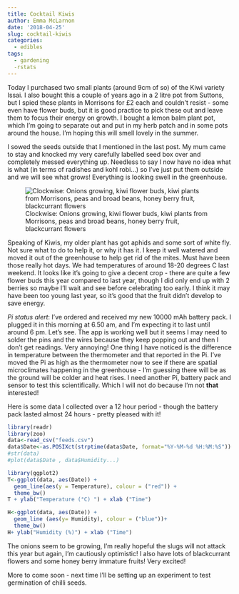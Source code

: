 ```yaml
---
title: Cocktail Kiwis
author: Emma McLarnon
date: '2018-04-25'
slug: cocktail-kiwis
categories:
  - edibles
tags:
  - gardening
  -rstats
---
```


Today I purchased two small plants (around 9cm of so) of the Kiwi variety Issai.  I also bought this a couple of years ago in a 2 litre pot from Suttons, but I spied these plants in Morrisons for £2 each and couldn't resist - some even have flower buds, but it is good practice to pick these out and leave them to focus their energy on growth.  I bought a lemon balm plant pot, which I'm going to separate out and put in my herb patch and in some pots around the house.  I'm hoping this will smell lovely in the summer.  

I sowed the seeds outside that I mentioned in the last post.  My mum came to stay and knocked my very carefully labelled seed box over and completely messed everything up.  Needless to say I now have no idea what is what (in terms of radishes and kohl robi...) so I've just put them outside and we will see what grows!  Everything is looking swell in the greenhouse.

![Clockwise: Onions growing, kiwi flower buds, kiwi plants from Morrisons, peas and broad beans, honey berry fruit, blackcurrant flowers](/images/plants-update.jpg)


Speaking of Kiwis, my older plant has got aphids and some sort of white fly.  Not sure what to do to help it, or why it has it.  I keep it well watered and moved it out of the greenhouse to help get rid of the mites. Must have been those really hot days.  We had temperatures of around 18-20 degrees C last weekend.  It looks like it's going to give a decent crop - there are quite a few flower buds this year compared to last year, though I did only end up with 2 berries so maybe I'll wait  and see before celebrating too early.  I think it may have been too young last year, so it's good that the fruit didn't develop to save energy.

*Pi status alert*: I've ordered and received my new 10000 mAh battery pack.  I plugged it in this morning at 6.50 am, and I'm expecting it to last until around 6 pm.  Let's see.  The app is  working well but it seems I may need to solder the pins and the wires because they keep popping out and then I don't get readings. Very annoying! One thing I have noticed is the difference in temperature between the thermometer and that reported in the Pi.  I've moved the Pi as high as the thermometer now to see if there are spatial microclimates happening in the greenhouse - I'm guessing there will be as the ground will be colder and heat rises.  I need another Pi, battery pack and sensor to test this scientifically.  Which I will not do because I'm not **that** interested! 

Here is some data I collected over a 12 hour period - though the battery pack lasted almost 24 hours - pretty pleased with it!

``` r

library(readr)
library(zoo)
data<-read_csv("feeds.csv")
data$Date<-as.POSIXct(strptime(data$Date, format="%Y-%M-%d %H:%M:%S"))
#str(data)
#plot(data$Date , data$Humidity...)

library(ggplot2)
T<-ggplot(data, aes(Date)) + 
  geom_line(aes(y = Temperature), colour = ("red")) +
  theme_bw()
T + ylab("Temperature (°C) ") + xlab ("Time")

H<-ggplot(data, aes(Date)) +
  geom_line (aes(y= Humidity), colour = ("blue"))+
  theme_bw()
H+ ylab("Humidity (%)") + xlab ("Time")


```

The onions seem to be growing, I'm really hopeful the slugs will not attack this year but again, I'm cautiously optimistic!  I also have lots of blackcurrant flowers and some honey berry immature fruits!  Very excited! 

More to come soon - next time I'll be setting up an experiment to test germination of chilli seeds.

